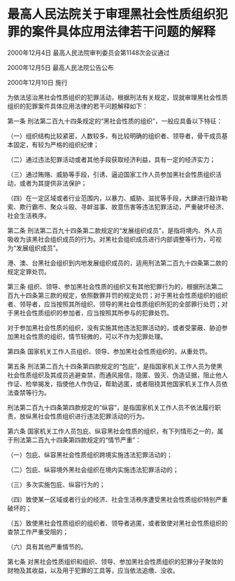 # 最高人民法院关于审理黑社会性质组织犯罪的案件具体应用法律若干问题的解释

2000年12月4日 最高人民法院审判委员会第1148次会议通过

2000年12月5日 最高人民法院公告公布

2000年12月10日 施行

  

为依法惩治黑社会性质组织的犯罪活动，根据刑法有关规定，现就审理黑社会性质组织的犯罪案件具体应用法律的若干问题解释如下：

第一条 刑法第二百九十四条规定的“黑社会性质的组织”，一般应具备以下特征：

（一）组织结构比较紧密，人数较多，有比较明确的组织者、领导者，骨干成员基本固定，有较为严格的组织纪律；

（二）通过违法犯罪活动或者其他手段获取经济利益，具有一定的经济实力；

（三）通过贿赂、威胁等手段，引诱、逼迫国家工作人员参加黑社会性质组织活动，或者为其提供非法保护；

（四）在一定区域或者行业范围内，以暴力、威胁、滋扰等手段，大肆进行敲诈勒索、欺行霸市、聚众斗殴、寻衅滋事、故意伤害等违法犯罪活动，严重破坏经济、社会生活秩序。

第二条 刑法第二百九十四条第二款规定的“发展组织成员”，是指将境内、外人员吸收为该黑社会组织成员的行为。对黑社会组织成员进行内部调整等行为，可视为“发展组织成员”。

港、澳、台黑社会组织到内地发展组织成员的，适用刑法第二百九十四条第二款的规定定罪处罚。

第三条 组织、领导、参加黑社会性质的组织又有其他犯罪行为的，根据刑法第二百九十四条第三款的规定，依照数罪并罚的规定处罚；对于黑社会性质组织的组织者、领导者，应当按照其所组织、领导的黑社会性质组织所犯的全部罪行处罚；对于黑社会性质组织的参加者，应当按照其所参与的犯罪处罚。

对于参加黑社会性质的组织，没有实施其他违法犯罪活动的，或者受蒙蔽、胁迫参加黑社会性质的组织，情节轻微的，可以不作为犯罪处理。

第四条 国家机关工作人员组织、领导、参加黑社会性质组织的，从重处罚。

第五条 刑法第二百九十四条第四款规定的“包庇”，是指国家机关工作人员为使黑社会性质组织及其成员逃避查禁，而通风报信，隐匿、毁灭、伪造证据，阻止他人作证、检举揭发，指使他人作伪证，帮助逃匿，或者阻挠其他国家机关工作人员依法查禁等行为。

刑法第二百九十四条第四款规定的“纵容”，是指国家机关工作人员不依法履行职责，放纵黑社会性质组织进行违法犯罪活动的行为。

第六条 国家机关工作人员包庇、纵容黑社会性质的组织，有下列情形之一的，属于刑法第二百九十四条第四款规定的“情节严重”：

（一）包庇、纵容黑社会性质组织跨境实施违法犯罪活动的；

（二）包庇、纵容境外黑社会组织在境内实施违法犯罪活动的；

（三）多次实施包庇、纵容行为的；

（四）致使某一区域或者行业的经济、社会生活秩序遭受黑社会性质组织特别严重破坏的；

（五）致使黑社会性质组织的组织者、领导者逃匿，或者致使对黑社会性质组织的查禁工作严重受阻的；

（六）具有其他严重情节的。

第七条 对黑社会性质组织和组织、领导、参加黑社会性质组织的犯罪分子聚敛的财物及其收益，以及用于犯罪的工具等，应当依法追缴、没收。